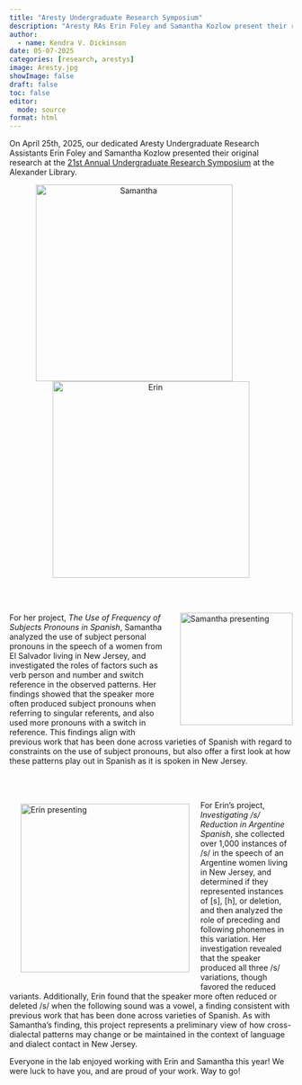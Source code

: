```yaml
---
title: "Aresty Undergraduate Research Symposium"
description: "Aresty RAs Erin Foley and Samantha Kozlow present their research"
author:
  - name: Kendra V. Dickinson
date: 05-07-2025
categories: [research, arestys]
image: Aresty.jpg
showImage: false
draft: false 
toc: false
editor: 
  mode: source
format: html
---
```


<p>
On April 25th, 2025, our dedicated Aresty Undergraduate Research Assistants Erin Foley and Samantha Kozlow presented their original research at the [21st Annual Undergraduate Research Symposium](https://aresty.rutgers.edu/research-showcase/undergraduate-research-symposium) at the Alexander Library.

<div style="text-align: center;">
  <img src="Sami1.jpg" alt="Samantha" style="width: 350px; height: auto; margin-right: 60px;">
  <img src="Erin1.jpg" alt="Erin" style="width: 350px; height: auto;">
</div>

<br>
<br>

<img src="Sami2.jpg" alt="Samantha presenting" 
     style="float: right; width: 200px; height: auto; margin: 0 0 15px 20px;">
<p>
For her project, *The Use of Frequency of Subjects Pronouns in Spanish*, Samantha analyzed the use of subject personal pronouns in the speech of a women from El Salvador living in New Jersey, and investigated the roles of factors such as verb person and number and switch reference in the observed patterns. Her findings showed that the speaker more often produced subject pronouns when referring to singular referents, and also used more pronouns with a switch in reference. This findings align with previous work that has been done across varieties of Spanish with regard to constraints on the use of subject pronouns, but also offer a first look at how these patterns play out in Spanish as it is spoken in New Jersey.
</p>

<br>
<br>
<img src="Erin2.jpg" alt="Erin presenting" 
     style="float: left; width: 300px; height: auto; margin: 20px;">
<p>

For Erin's project, *Investigating /s/ Reduction in Argentine Spanish*, she collected over 1,000 instances of /s/ in the speech of an Argentine women living in New Jersey, and determined if they represented instances of [s], [h], or deletion, and then analyzed the role of preceding and following phonemes in this variation. Her investigation revealed that the speaker produced all three /s/ variations, though favored the reduced variants. Additionally, Erin found that the speaker more often reduced or deleted /s/ when the following sound was a vowel, a finding consistent with previous work that has been done across varieties of Spanish. As with Samantha's finding, this project represents a preliminary view of how cross-dialectal patterns may change or be maintained in the context of language and dialect contact in New Jersey.

Everyone in the lab enjoyed working with Erin and Samantha this year! We were luck to have you, and are proud of your work. Way to go!

